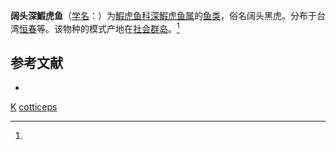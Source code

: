 {{Speciesbox
| taxon = Bathygobius cotticeps
| binomial_authority = (Steinachner, 1879)<ref name='id8310'>{{cite web| url =http://www.bioinfo.cn/db05/BjdwSpecies.php?action=view&id=8310| title =阔头深鰕虎鱼| work =《中国动物物种编目数据库》| publisher =中国科学院微生物研究所| author =中国科学院动物研究所| accessdate =2009-04-16| deadurl =yes| archiveurl =https://web.archive.org/web/20160305054136/http://www.bioinfo.cn/db05/BjdwSpecies.php?action=view&id=8310| archivedate =2016-03-05}}</ref>
}}

'''阔头深鰕虎鱼'''（[[学名|学名]]：{{lang|la|''Bathygobius cotticeps''}}）为[[鰕虎鱼科|鰕虎鱼科]][[深鰕虎鱼属|深鰕虎鱼属]]的[[鱼类|鱼类]]，俗名阔头黑虎。分布于台湾[[恒春|恒春]]等。该物种的模式产地在[[社会群岛|社会群岛]]。<ref name='id8310'/>

== 参考文献 ==
{{reflist}}
{{refbegin}}
* {{TaiBNET| zh=闊頭深鰕虎 | id=381722 | binomial=Bathygobius cotticeps | authority=Steindachner, 1879 | var= | accessdate=2013-01-24}}
{{refend}}

{{鱸形目小作品}}

{{taxonbar}}
[[Category:_1879年描述的鱼类|K]]
[[Category:深鰕虎鱼属|cotticeps]]